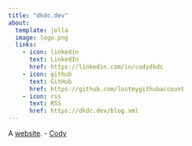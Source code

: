 ```yaml
---
title: "dkdc.dev"
about:
  template: jolla
  image: logo.png
  links:
    - icon: linkedin
      text: LinkedIn
      href: https://linkedin.com/in/codydkdc
    - icon: github
      text: GitHub
      href: https://github.com/lostmygithubaccount
    - icon: rss
      text: RSS
      href: https://dkdc.dev/blog.xml
---
```


A [website](https://dkdc.dev). - [Cody](about.qmd)
